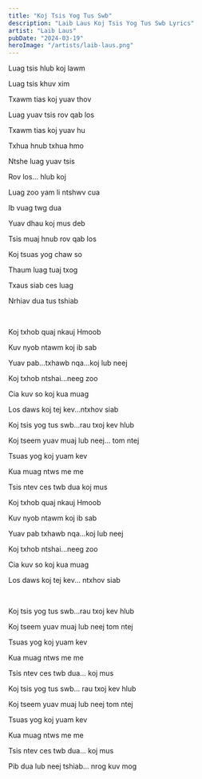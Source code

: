 ```yaml
---
title: "Koj Tsis Yog Tus Swb"
description: "Laib Laus Koj Tsis Yog Tus Swb Lyrics"
artist: "Laib Laus"
pubDate: "2024-03-19"
heroImage: "/artists/laib-laus.png"
---
```


Luag tsis hlub koj lawm

Luag tsis khuv xim

Txawm tias koj yuav thov

Luag yuav tsis rov qab los

Txawm tias koj yuav hu

Txhua hnub txhua hmo

Ntshe luag yuav tsis

Rov los... hlub koj

Luag zoo yam li ntshwv cua

Ib vuag twg dua

Yuav dhau koj mus deb

Tsis muaj hnub rov qab los

Koj tsuas yog chaw so

Thaum luag tuaj txog

Txaus siab ces luag

Nrhiav dua tus tshiab

<br />

Koj txhob quaj nkauj Hmoob

Kuv nyob ntawm koj ib sab

Yuav pab...txhawb nqa...koj lub neej

Koj txhob ntshai...neeg zoo

Cia kuv so koj kua muag

Los daws koj tej kev...ntxhov siab

Koj tsis yog tus swb...rau txoj kev hlub

Koj tseem yuav muaj lub neej... tom ntej

Tsuas yog koj yuam kev

Kua muag ntws me me

Tsis ntev ces twb dua koj mus

Koj txhob quaj nkauj Hmoob

Kuv nyob ntawm koj ib sab

Yuav pab txhawb nqa...koj lub neej

Koj txhob ntshai...neeg zoo

Cia kuv so koj kua muag

Los daws koj tej kev... ntxhov siab

<br />

Koj tsis yog tus swb...rau txoj kev hlub

Koj tseem yuav muaj lub neej tom ntej

Tsuas yog koj yuam kev

Kua muag ntws me me

Tsis ntev ces twb dua... koj mus

Koj tsis yog tus swb... rau txoj kev hlub

Koj tseem yuav muaj lub neej tom ntej

Tsuas yog koj yuam kev

Kua muag ntws me me

Tsis ntev ces twb dua... koj mus

Pib dua lub neej tshiab... nrog kuv mog

